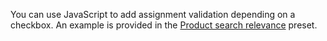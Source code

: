 <Cut title="How do I add task response validation depending on a checkbox?">

You can use JavaScript to add assignment validation depending on a checkbox. An example is provided in the [Product search relevance](https://platform.toloka.ai/requester/templates?choosedCard=W3Jpaqlz5QYfg3R1nb0a) preset.

</Cut>